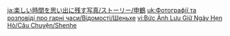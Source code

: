 {{TPRGT Story
|character          = Shenhe
|date               = 2022-03-10
|zh                 = 
;今天是申鹤的生日哦，我们快去为她庆祝吧！
:'''派蒙：'''申鹤，今天是你的生日，旅行者特地为你煮了面哦！
:'''申鹤：'''这是…
:'''旅行者：'''听说在璃月部分人家中有生日吃面这种习俗。
:'''申鹤：'''嗯…
:'''旅行者：'''怎么了？
:'''申鹤：'''没什么。味道很好，谢谢。
|dialogue_review_zh = 「听说在璃月部分人家中有生日吃面这种习俗。」
|en                 =
;Today is [[Shenhe]]'s birthday, let's go and celebrate with her!
:'''Paimon:''' Shenhe, today is your birthday! The Traveler cooked some noodles just for you!
:'''Shenhe:''' This...
:'''Traveler:''' We heard that it's customary in parts of Liyue to celebrate birthdays by eating noodles.
:'''Shenhe:''' Mm...
:'''Traveler:''' What's wrong?
:'''Shenhe:''' Nothing. It tastes good, thanks.
|dialogue_review_en = We heard that it's customary in parts of Liyue to celebrate birthdays by eating noodles.
}}


<!-- interwikis -->
[[ja:楽しい時間を思い出に残す写真/ストーリー/申鶴]]
[[uk:Фотографії та розповіді про гарні часи/Відомості/Шеньхе]]
[[vi:Bức Ảnh Lưu Giữ Ngày Hẹn Hò/Câu Chuyện/Shenhe]]